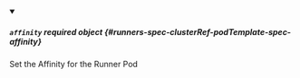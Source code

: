 


<details className="config-field" data-expandable="true" open>
<summary>

##### `affinity` <span className="config-field-required" data-required="false">required</span> <span className="config-field-type">object</span> <span className="config-field-default"></span> <span className="config-field-enum"></span> {#runners-spec-clusterRef-podTemplate-spec-affinity}

Set the Affinity for the Runner Pod

</summary>

<PartialAffinityreference />


</details>

